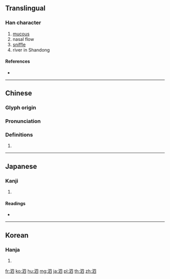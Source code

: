 ==Translingual==

===Han character===
{{Han char|rn=85|rad=水|as=05|sn=8|four=36100|canj=EWC|ids=⿰氵四}}

# [[mucous]]
# nasal flow
# [[sniffle]]
# river in Shandong

====References====
* {{Han ref|kx=0616.170|dkj=17294|dj=1011.010|hdz=31587.030|uh=6CD7|ud=27863|bh=AA72|bd=43634}}

----

==Chinese==
{{zh-forms}}

===Glyph origin===
{{Han etym}}

===Pronunciation===
{{zh-pron
|m=sì
|c=si3,sei3
|h=pfs=
|md=
|mn=
|w=
|mc=y
|oc=y
|cat=
}}

===Definitions===
{{zh-hanzi}}

# {{rfdef|lang=zh}}

----

==Japanese==

===Kanji===
{{ja-kanji|grade=|rs=水05}}

# {{defn|lang=ja|sort=水05}}

====Readings====
* {{ja-readings|on=[[し]] (shi)|kun=[[はなじる]] (hanajiru)}}

----

==Korean==

===Hanja===
{{ko-hanja|hangeul=사|eumhun=|rv=sa|mr=sa|y=sa}}

# {{defn|lang=ko|sort=水05}}

[[fr:泗]]
[[ko:泗]]
[[hu:泗]]
[[mg:泗]]
[[ja:泗]]
[[pl:泗]]
[[th:泗]]
[[zh:泗]]
